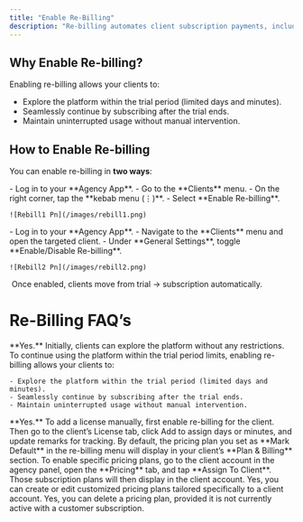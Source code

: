 ```yaml
---
title: "Enable Re-Billing"
description: "Re-billing automates client subscription payments, including usage-based charges and renewals. Once enabled, the platform handles all billing processes from invoicing to payment collection — ensuring a smooth and professional experience for your clients, while freeing your agency from manual payment management."
---
```


## **Why Enable Re-billing?**

Enabling re-billing allows your clients to:

- Explore the platform within the trial period (limited days and minutes).
- Seamlessly continue by subscribing after the trial ends.
- Maintain uninterrupted usage without manual intervention.

## **How to Enable Re-billing**

You can enable re-billing in **two ways**:

<Steps>
  <Step title="Client List Settings" titleSize="h3">
    - Log in to your **Agency App**.
    - Go to the **Clients** menu.
    - On the right corner, tap the **kebab menu (⋮)**.
    - Select **Enable Re-billing**.

    ![Rebill1 Pn](/images/rebill1.png)
  </Step>
  <Step title="Client General Settings" titleSize="h3">
    - Log in to your **Agency App**.
    - Navigate to the **Clients** menu and open the targeted client.
    - Under **General Settings**, toggle **Enable/Disable Re-billing**.

    ![Rebill2 Pn](/images/rebill2.png)
  </Step>
</Steps>

<Tip>
   Once enabled, clients move from trial → subscription automatically.
</Tip>


# Re-Billing FAQ’s

<AccordionGroup>
  <Accordion title="Is re-billing mandatory for clients?">
    **Yes.** Initially, clients can explore the platform without any restrictions. To continue using the platform within the trial period limits, enabling re-billing allows your clients to:

    - Explore the platform within the trial period (limited days and minutes).
    - Seamlessly continue by subscribing after the trial ends.
    - Maintain uninterrupted usage without manual intervention.
  </Accordion>
  <Accordion title="Can I add licenses manually?">
    **Yes.** To add a license manually, first enable re-billing for the client. Then go to the client’s License tab, click Add to assign days or minutes, and update remarks for tracking.
  </Accordion>
  <Accordion title="How to enable subscription plans?">
    By default, the pricing plan you set as **Mark Default** in the re-billing menu will display in your client’s **Plan & Billing** section. To enable specific pricing plans, go to the client account in the agency panel, open the **Pricing** tab, and tap **Assign To Client**. Those subscription plans will then display in the client account.
  </Accordion>
  <Accordion title="Can I set custom pricing? ">
    Yes, you can create or edit customized pricing plans tailored specifically to a client account.
  </Accordion>
  <Accordion title="Can I delete a pricing plan?">
    Yes, you can delete a pricing plan, provided it is not currently active with a customer subscription. 
  </Accordion>
</AccordionGroup>
